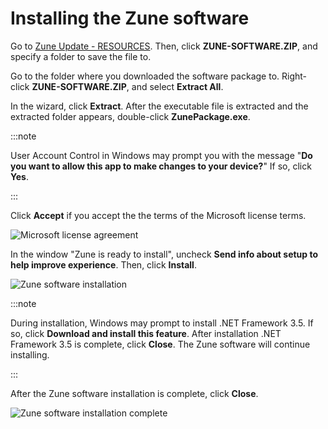 # Installing the Zune software

Go to [Zune Update - RESOURCES](https://www.zuneupdate.com/resources/). Then, click **ZUNE-SOFTWARE.ZIP**, and specify a folder to save the file to.

Go to the folder where you downloaded the software package to. Right-click **ZUNE-SOFTWARE.ZIP**, and select **Extract All**. 

In the wizard, click **Extract**. After the executable file is extracted and the extracted folder appears, double-click **ZunePackage.exe**.

:::note

User Account Control in Windows may prompt you with the message "**Do you want to allow this app to make changes to your device?**" If so, click **Yes**.

:::

Click **Accept** if you accept the the terms of the Microsoft license terms.

![Microsoft license agreement](https://github.com/josh-wong/zune-software-setup/blob/main/docs/assets/screenshots/microsoft_license_accept.png?raw=true)

In the window "Zune is ready to install", uncheck **Send info about setup to help improve experience**. Then, click **Install**.

![Zune software installation](https://github.com/josh-wong/zune-software-setup/blob/main/docs/assets/screenshots/zune_software_install.png?raw=true)

:::note

During installation, Windows may prompt to install .NET Framework 3.5. If so, click **Download and install this feature**. After installation .NET Framework 3.5 is complete, click **Close**. The Zune software will continue installing.

:::

After the Zune software installation is complete, click **Close**.

![Zune software installation complete](https://github.com/josh-wong/zune-software-setup/blob/main/docs/assets/screenshots/zune_software_installation_complete.png?raw=true)
